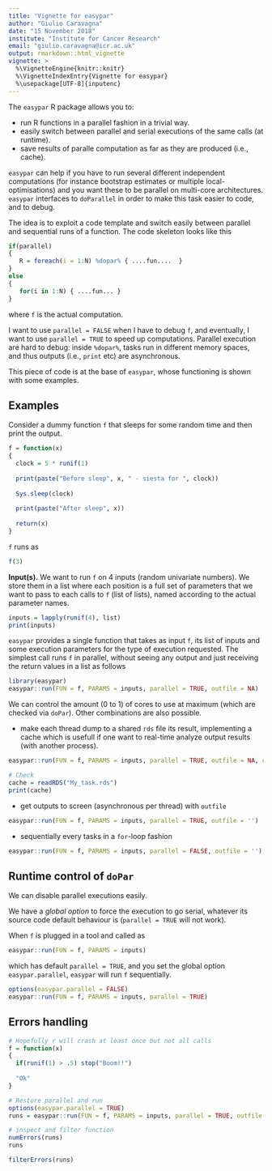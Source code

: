 ```yaml
---
title: "Vignette for easypar"
author: "Giulio Caravagna"
date: "15 November 2018"
institute: "Institute for Cancer Research"
email: "giulio.caravagna@icr.ac.uk"
output: rmarkdown::html_vignette
vignette: >
  %\VignetteEngine{knitr::knitr}
  %\VignetteIndexEntry{Vignette for easypar}
  %\usepackage[UTF-8]{inputenc}
---
```


The `easypar` R package allows you to:

- run R functions in a parallel fashion in a trivial way.
- easily switch between parallel and serial executions of the same calls (at runtime).
- save results of paralle computation as far as they are produced (i.e., cache).

`easypar` can help if you have to run several different independent computations (for instance bootstrap estimates or multiple local-optimisations) and you want these to be parallel on multi-core architectures. `easypar` interfaces to `doParallel` in order to make this task easier to code, and to debug.

The idea is to exploit a code template and switch easily between parallel and sequential runs of a function. The code skeleton looks like this

```r
if(parallel)
{
   R = foreach(i = 1:N) %dopar% { ....fun....  }
}
else
{
   for(i in 1:N) { ....fun... }
}
```
where `f` is the actual computation. 

I want to use `parallel = FALSE` when I have to debug `f`, and eventually, I want to use `parallel = TRUE` to speed up computations. Parallel execution are hard to debug: inside `%dopar%`, tasks run in different memory spaces, and thus outputs (i.e., `print` etc) are asynchronous.

This piece of code is at the base of `easypar`, whose functioning is shown with some examples.

## Examples

Consider a dummy function `f` that sleeps for some random time and then print the output.

```r
f = function(x) 
{
  clock = 5 * runif(1)
  
  print(paste("Before sleep", x, " - siesta for ", clock))
  
  Sys.sleep(clock)
  
  print(paste("After sleep", x))
  
  return(x)
}
```
`f` runs as
```r
f(3)
```

**Input(s).** We want to run `f` on 4 inputs (random univariate numbers). We store them in a list where each position is a full set of parameters that we want to pass to each calls to `f` (list of lists), named according to the actual parameter names.


```r
inputs = lapply(runif(4), list)
print(inputs)
```

`easypar` provides a single function that takes as input `f`, its list of inputs and some execution parameters for the type of execution requested. The simplest call runs `f` in parallel, without seeing any output and just receiving the return values in a list as follows
```r
library(easypar)
easypar::run(FUN = f, PARAMS = inputs, parallel = TRUE, outfile = NA)
```
We can control the amount (0 to 1) of cores to use at maximum (which are checked via `doPar`). Other combinations are also possible.

* make each thread dump to a shared `rds` file its result, implementing a cache which is usefull if one want to real-time analyze output results (with another process).
```r
easypar::run(FUN = f, PARAMS = inputs, parallel = TRUE, outfile = NA, cache = "My_task.rds")

# Check
cache = readRDS("My_task.rds")
print(cache)
```

* get outputs to screen (asynchronous per thread) with `outfile`
```r
easypar::run(FUN = f, PARAMS = inputs, parallel = TRUE, outfile = '')
```

* sequentially every tasks in a `for`-loop fashion
```r
easypar::run(FUN = f, PARAMS = inputs, parallel = FALSE, outfile = '')
```

## Runtime control of `doPar`

We can disable parallel executions easily.

We have a *global option* to force the execution to go serial, whatever its source code default behaviour is (`parallel = TRUE` will not work). 

When `f` is plugged in a tool and called as
```r
easypar::run(FUN = f, PARAMS = inputs)
```
which has default `parallel = TRUE`, and you set the global option `easypar.parallel`, `easypar` will run `f` sequentially. 
```r
options(easypar.parallel = FALSE)
easypar::run(FUN = f, PARAMS = inputs, parallel = TRUE)
```

## Errors handling

```r
# Hopefully r will crash at least once but not all calls
f = function(x) 
{
  if(runif(1) > .5) stop("Boom!!")
  
  "Ok"
}

# Restore parallel and run
options(easypar.parallel = TRUE)
runs = easypar::run(FUN = f, PARAMS = inputs, parallel = TRUE, outfile = NA)

# inspect and filter function
numErrors(runs)
runs

filterErrors(runs)
```




